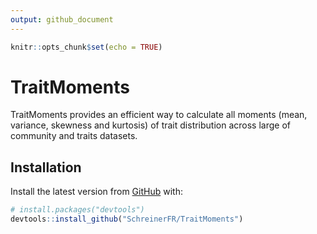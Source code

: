 ```yaml
---
output: github_document
---
```


```r
knitr::opts_chunk$set(echo = TRUE)
```

# TraitMoments

TraitMoments provides an efficient way to calculate all moments (mean, variance, skewness and kurtosis) of trait distribution across large  of community and traits datasets.


## Installation

Install the latest version from [GitHub](https://github.com/) with:

``` r
# install.packages("devtools")
devtools::install_github("SchreinerFR/TraitMoments")
```



